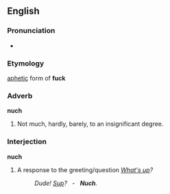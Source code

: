 ==English==

===Pronunciation===
* {{IPA|/nʌʧ/}}

===Etymology===
[[aphetic]] form of '''fuck'''

===Adverb===
'''nuch'''

# {{surfing|slang|dated}} Not much, hardly, barely, to an insignificant degree.

===Interjection===
'''nuch'''

# {{surfing|slang|dated}} A response to the greeting/question ''[[what's up|What's up]]?''
#: ''Dude!  [[sup#Interjection|Sup]]? &nbsp; - &nbsp; '''Nuch'''.''